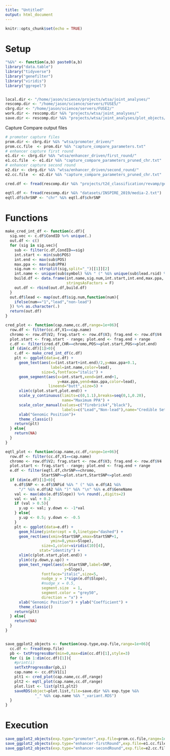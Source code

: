 ```yaml
---
title: "Untitled"
output: html_document
---
```


```r
knitr::opts_chunk$set(echo = TRUE)
```

# Setup 


```r

"%&%" <- function(a,b) paste0(a,b)
library("data.table")
library("tidyverse")
library("genefilter")
library("viridis")
library("ggrepel")


local.dir <- "/home/jason/science/projects/wtsa/joint_analyses/"
rescomp.dir <- "/home/jason/science/servers/FUSE5/"
cbrg.dir <- "/home/jason/science/servers/FUSE2/"
work.dir <- rescomp.dir %&% "projects/wtsa/joint_analyses/"
save.dir <- rescomp.dir %&% "projects/wtsa/joint_analyses/plot_objects/"

```


Capture Compare output files 

```r

# promoter capture files 
prom.dir <- cbrg.dir %&% "wtsa/promoter_driven/"
prom.cc.file  <- prom.dir %&% "capture_compare_parameters.txt"
# enhancer capture first round  
e1.dir <- cbrg.dir %&% "wtsa/enhancer_driven/first_round/"
e1.cc.file  <- e1.dir %&% "capture_compare_parameters_pruned_chr.txt"
# enhancer capture second round  
e2.dir <- cbrg.dir %&% "wtsa/enhancer_driven/second_round/"
e2.cc.file  <- e2.dir %&% "capture_compare_parameters_pruned_chr.txt"

```


```r

cred.df <- fread(rescomp.dir %&% "projects/t2d_classification/revamp/genetic_credible_sets/gencred.txt")

eqtl.df <- fread(rescomp.dir %&% "datasets/INSPIRE_2019/media-2.txt")
eqtl.df$chrSNP <- "chr" %&% eqtl.df$chrSNP

```


# Functions 

```r

make_cred_int_df <- function(c.df){
  sig.vec <- c.df$CondID %>% unique(.)
  out.df <- c()
  for (sig in sig.vec){
    sub <- filter(c.df,CondID==sig)
    int.start <- min(sub$POS)
    int.end <- max(sub$POS)
    max.ppa <- max(sub$PPA)
    sig.num <- strsplit(sig,split="_")[[1]][2]
    int.name <- unique(sub$symbol) %&% " (" %&% unique(sub$lead.rsid) %&% ")"
    build.df <- data.frame(int.name,sig.num,int.start,int.end,max.ppa,
                           stringsAsFactors = F)
    out.df <- rbind(out.df,build.df)
  }
  out.df$lead <- map(out.df$sig.num,function(num){
    ifelse(num=="1","lead","non-lead")
  }) %>% as.character(.)
  return(out.df)
}

cred_plot <- function(cap.name,cc.df,range=1e+06){
  row.df <- filter(cc.df,V1==cap.name)
  chromo <- row.df$V2; frag.start <- row.df$V3; frag.end <- row.df$V4
  plot.start <- frag.start - range; plot.end <- frag.end + range 
  c.df <- filter(cred.df,CHR==chromo,POS>=plot.start,POS<=plot.end)
  if (dim(c.df)[1]>0){
    c.df <- make_cred_int_df(c.df)
    plt <- ggplot(data=c.df) + 
      geom_text(aes(x=(int.start+int.end)/2,y=max.ppa+0.1,
                    label=int.name,color=lead),
                size=5,fontface="italic") +
      geom_segment(aes(x=int.start,xend=int.end+1,
                       y=max.ppa,yend=max.ppa,color=lead),
                   lineend="butt",size=5) + 
      xlim(c(plot.start,plot.end)) + 
      scale_y_continuous(limits=c(0,1.1),breaks=seq(0,1,0.20),
                         name="Maximum PPA") + 
      scale_color_manual(values=c("firebrick4","black"),
                         labels=c("Lead","Non-lead"),name="Credible Set") +
      xlab("Genomic Position")+
      theme_classic()
    return(plt)    
  } else{
    return(NA)
  }
}

eqtl_plot <- function(cap.name,cc.df,range=1e+06){
  row.df <- filter(cc.df,V1==cap.name)
  chromo <- row.df$V2; frag.start <- row.df$V3; frag.end <- row.df$V4
  plot.start <- frag.start - range; plot.end <- frag.end + range 
  e.df <- filter(eqtl.df,chrSNP==chromo,
                StartSNP>=plot.start,StartSNP<=plot.end) 
  if (dim(e.df)[1]>0){
    e.df$SNP <- e.df$SNPid %&% " (" %&% e.df$A1 %&%
      "/" %&% e.df$A2 %&% ")" %&% "\n" %&% e.df$GeneName
    val <- max(abs(e.df$Slope)) %>% round(.,digits=2) 
    val <- val + 0.2
    if (val > 0.5){
      y.up <- val; y.down <- -1*val    
    } else{
      y.up <- 0.5; y.down <- -0.5    
    }
    plt <- ggplot(data=e.df) + 
      geom_hline(yintercept = 0,linetype="dashed") + 
      geom_rect(aes(xmin=StartSNP,xmax=StartSNP+1,
                    ymin=0,ymax=Slope),
                size=1,color=viridis(10)[4],
               stat="identity") + 
      xlim(c(plot.start,plot.end)) + 
      ylim(c(y.down,y.up)) +
      geom_text_repel(aes(x=StartSNP,label=SNP,
                          y=Slope),
                fontface="italic",size=5,
                nudge_y = 1*sign(e.df$Slope),
                #nudge_x = 0.5,
                segment.size  = 1,
                segment.color = "grey50",
                direction = "x") +
      xlab("Genomic Position") + ylab("Coefficient") + 
      theme_classic()
    return(plt)    
  } else{
    return(NA)
  }
}


save_ggplot2_objects <- function(exp.type,exp.file,range=1e+06){
  cc.df <- fread(exp.file)
  pb <- txtProgressBar(min=0,max=dim(cc.df)[1],style=3)
  for (i in 1:dim(cc.df)[1]){
    #print(i)
    setTxtProgressBar(pb,i)
    cap.name <- cc.df$V1[i]
    plt1 <- cred_plot(cap.name,cc.df,range)
    plt2 <- eqtl_plot(cap.name,cc.df,range)
    plot.list <- list(plt1,plt2)
    saveRDS(object=plot.list,file=save.dir %&% exp.type %&% 
             "_" %&% cap.name %&% "_variant.RDS")      
  }
}


```


# Execution 

```r

save_ggplot2_objects(exp.type="promoter",exp.file=prom.cc.file,range=1e+06)
save_ggplot2_objects(exp.type="enhancer-firstRound",exp.file=e1.cc.file,range=1e+06)
save_ggplot2_objects(exp.type="enhancer-secondRound",exp.file=e2.cc.file,range=1e+06)

```



